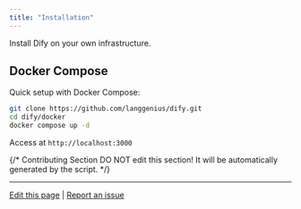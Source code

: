 ```yaml
---
title: "Installation"
---
```


Install Dify on your own infrastructure.

## Docker Compose

Quick setup with Docker Compose:

```bash
git clone https://github.com/langgenius/dify.git
cd dify/docker
docker compose up -d
```

Access at `http://localhost:3000`

{/*
Contributing Section
DO NOT edit this section!
It will be automatically generated by the script.
*/}

---

[Edit this page](https://github.com/langgenius/dify-docs/edit/main/en/documentation/pages/getting-started/installation.mdx) | [Report an issue](https://github.com/langgenius/dify-docs/issues/new?template=docs.yml)

